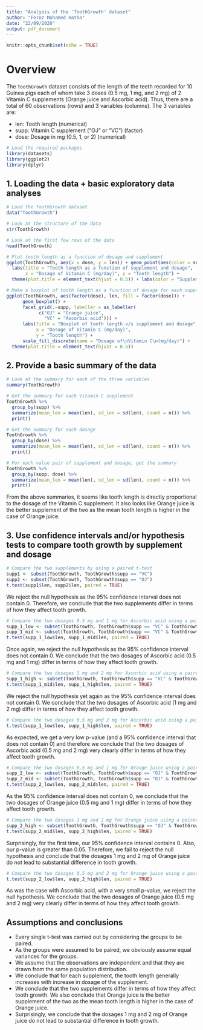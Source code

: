 ---
title: "Analysis of the 'ToothGrowth' dataset"
author: "Feroz Mohamed Hatha"
date: "22/09/2020"
output: pdf_document
---

```{r setup, include = TRUE}
knitr::opts_chunk$set(echo = TRUE)
```

# Overview #

The `ToothGrowth` dataset consists of the length of the teeth recorded for 10 Guinea pigs each of whom take 3 doses (0.5 mg, 1 mg, and 2 mg) of 2 Vitamin C supplements (Orange juice and Ascorbic acid). Thus, there are a total of 60 observations (rows) and 3 variables (columns). 
The 3 variables are:

* len: Tooth length (numerical) 
* supp: Vitamin C supplement ("OJ" or "VC") (factor) 
* dose: Dosage in mg (0.5, 1, or 2) (numerical)

```{r message=FALSE, warning=FALSE}
# Load the required packages
library(datasets)
library(ggplot2)
library(dplyr)
```

## 1. Loading the data + basic exploratory data analyses ##

```{r message=FALSE, warning=FALSE}
# Load the ToothGrowth dataset 
data("ToothGrowth")

# Look at the structure of the data
str(ToothGrowth)

# Look at the first few rows of the data
head(ToothGrowth)

# Plot tooth length as a function of dosage and supplement
ggplot(ToothGrowth, aes(x = dose, y = len)) + geom_point(aes(color = supp)) + 
  labs(title = "Tooth length as a function of supplement and dosage", 
       x = "Dosage of Vitamin C (mg/day)", y = "Tooth length") + 
  theme(plot.title = element_text(hjust = 0.5)) + labs(color = "Supplement")

# Make a boxplot of tooth length as a function of dosage for each supplement
ggplot(ToothGrowth, aes(factor(dose), len, fill = factor(dose))) +
      geom_boxplot() +
      facet_grid(.~supp, labeller = as_labeller(
            c("OJ" = "Orange juice", 
              "VC" = "Ascorbic acid"))) +
      labs(title = "Boxplot of tooth length v/s supplement and dosage",
           x = "Dosage of Vitamin C (mg/day)", 
           y = "Tooth length") +
      scale_fill_discrete(name = "Dosage of\nVitamin C\n(mg/day)") + 
  theme(plot.title = element_text(hjust = 0.5))
```

## 2. Provide a basic summary of the data ##

```{r message = FALSE, warning = FALSE}
# Look at the summary for each of the three variables
summary(ToothGrowth)

# Get the summary for each Vitamin C supplement
ToothGrowth %>%
  group_by(supp) %>%
  summarize(mean_len = mean(len), sd_len = sd(len), count = n()) %>%
  print()

# Get the summary for each dosage
ToothGrowth %>%
  group_by(dose) %>%
  summarize(mean_len = mean(len), sd_len = sd(len), count = n()) %>%
  print()

# For each value pair of supplement and dosage, get the summary
ToothGrowth %>%
  group_by(supp, dose) %>%
  summarize(mean_len = mean(len), sd_len = sd(len), count = n()) %>%
  print()
```

From the above summaries, it seems like tooth length is directly proportional to the dosage of the Vitamin C supplement. It also looks like Orange juice is the better supplement of the two as the mean tooth length is higher in the case of Orange juice. 

## 3. Use confidence intervals and/or hypothesis tests to compare tooth growth by supplement and dosage ##

```{r message = FALSE, warning = FALSE}
# Compare the two supplements by using a paired t-test
supp1 <- subset(ToothGrowth, ToothGrowth$supp == "VC")
supp2 <- subset(ToothGrowth, ToothGrowth$supp == "OJ")
t.test(supp1$len, supp2$len, paired = TRUE)
```
We reject the null hypothesis as the 95% confidence interval does not contain 0. Therefore, we conclude that the two supplements differ in terms of how they affect tooth growth. 

```{r message = FALSE, warning = FALSE}
# Compare the two dosages 0.5 mg and 1 mg for Ascorbic acid using a paired t-test
supp_1_low <- subset(ToothGrowth, ToothGrowth$supp == "VC" & ToothGrowth$dose == 0.5)
supp_1_mid <- subset(ToothGrowth, ToothGrowth$supp == "VC" & ToothGrowth$dose == 1)
t.test(supp_1_low$len, supp_1_mid$len, paired = TRUE)
```

Once again, we reject the null hypothesis as the 95% confidence interval does not contain 0. We conclude that the two dosages of Ascorbic acid (0.5 mg and 1 mg) differ in terms of how they affect tooth growth.

```{r message = FALSE, warning = FALSE}
# Compare the two dosages 1 mg and 2 mg for Ascorbic acid using a paired t-test
supp_1_high <- subset(ToothGrowth, ToothGrowth$supp == "VC" & ToothGrowth$dose == 2)
t.test(supp_1_mid$len, supp_1_high$len, paired = TRUE)
```

We reject the null hypothesis yet again as the 95% confidence interval does not contain 0. We conclude that the two dosages of Ascorbic acid (1 mg and 2 mg) differ in terms of how they affect tooth growth.

```{r message = FALSE, warning = FALSE}
# Compare the two dosages 0.5 mg and 2 mg for Ascorbic acid using a paired t-test
t.test(supp_1_low$len, supp_1_high$len, paired = TRUE)
```

As expected, we get a very low p-value (and a 95% confidence interval that does not contain 0) and therefore we conclude that the two dosages of Ascorbic acid (0.5 mg and 2 mg) very clearly differ in terms of how they affect tooth growth.

```{r message = FALSE, warning = FALSE}
# Compare the two dosages 0.5 mg and 1 mg for Orange juice using a paired t-test
supp_2_low <- subset(ToothGrowth, ToothGrowth$supp == "OJ" & ToothGrowth$dose == 0.5)
supp_2_mid <- subset(ToothGrowth, ToothGrowth$supp == "OJ" & ToothGrowth$dose == 1)
t.test(supp_2_low$len, supp_2_mid$len, paired = TRUE)
```

As the 95% confidence interval does not contain 0, we conclude that the two dosages of Orange juice (0.5 mg and 1 mg) differ in terms of how they affect tooth growth.

```{r message = FALSE, warning = FALSE}
# Compare the two dosages 1 mg and 2 mg for Orange juice using a paired t-test
supp_2_high <- subset(ToothGrowth, ToothGrowth$supp == "OJ" & ToothGrowth$dose == 2)
t.test(supp_2_mid$len, supp_2_high$len, paired = TRUE)
```

Surprisingly, for the first time, our 95% confidence interval contains 0. Also, our p-value is greater than 0.05. Therefore, we fail to reject the null hypothesis and conclude that the dosages 1 mg and 2 mg of Orange juice do not lead to substantial difference in tooth growth.

```{r message = FALSE, warning = FALSE}
# Compare the two dosages 0.5 mg and 2 mg for Orange juice using a paired t-test
t.test(supp_2_low$len, supp_2_high$len, paired = TRUE)
```

As was the case with Ascorbic acid, with a very small p-value, we reject the null hypothesis. We conclude that the two dosages of Orange juice (0.5 mg and 2 mg) very clearly differ in terms of how they affect tooth growth.

## Assumptions and conclusions ##

* Every single t-test was carried out by considering the groups to be paired.
* As the groups were assumed to be paired, we obviously assume equal variances for the groups.
* We assume that the observations are independent and that they are drawn from the same population distribution.
* We conclude that for each supplement, the tooth length generally increases with increase in dosage of the supplement.
* We conclude that the two supplements differ in terms of how they affect tooth growth. We also conclude that Orange juice is the better supplement of the two as the mean tooth length is higher in the case of Orange juice.
* Surprisingly, we conclude that the dosages 1 mg and 2 mg of Orange juice do not lead to substantial difference in tooth growth.




